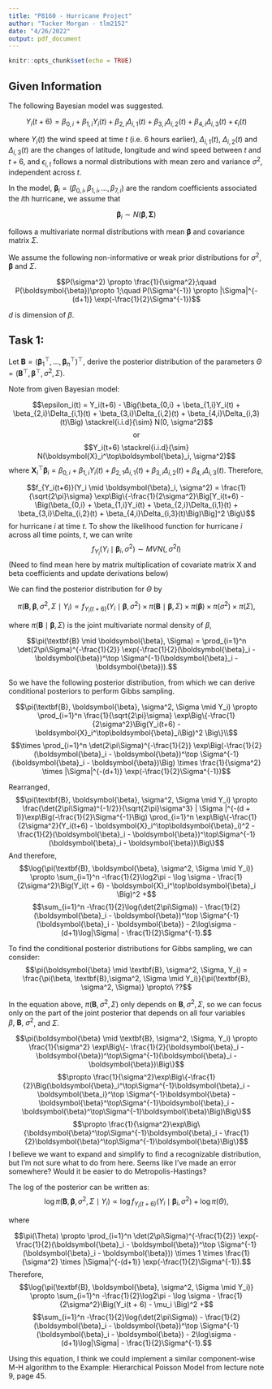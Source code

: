 ```yaml
---
title: "P8160 - Hurricane Project"
author: "Tucker Morgan - tlm2152"
date: "4/26/2022"
output: pdf_document
---
```


```r
knitr::opts_chunk$set(echo = TRUE)
```

## Given Information

The following Bayesian model was suggested.  

$$Y_{i}(t+6) =\beta_{0,i}+\beta_{1,i}Y_{i}(t) + \beta_{2,i}\Delta_{i,1}(t)+
\beta_{3,i}\Delta_{i,2}(t) +\beta_{4,i}\Delta_{i,3}(t)  + \epsilon_{i}(t)$$  

where $Y_{i}(t)$ the wind speed at time $t$ (i.e. 6 hours earlier),  $\Delta_{i,1}(t)$, $\Delta_{i,2}(t)$ and $\Delta_{i,3}(t)$ are the changes of latitude, longitude and wind speed between $t$ and $t+6$, and $\epsilon_{i,t}$ follows a  normal distributions with mean zero and variance $\sigma^2$, independent across $t$. 

In the model,  $\boldsymbol{\beta}_{i} =  (\beta_{0,i},\beta_{1,i},...,\beta_{7,i})$ are the random coefficients associated the $i$th hurricane, we assume that 

$$\boldsymbol{\beta}_{i} \sim N(\boldsymbol{\beta}, \boldsymbol{\Sigma})$$

follows a multivariate normal distributions with mean $\boldsymbol{\beta}$ and covariance matrix $\Sigma$.

We assume the following non-informative or weak prior distributions for $\sigma^2$, $\boldsymbol{\beta}$ and $\Sigma$.

$$P(\sigma^2) \propto \frac{1}{\sigma^2};\quad P(\boldsymbol{\beta})\propto 1;\quad P(\Sigma^{-1}) \propto 
|\Sigma|^{-(d+1)} \exp(-\frac{1}{2}\Sigma^{-1})$$

$d$ is dimension of $\beta$.

\newpage

## Task 1:
Let $\textbf{B} = (\boldsymbol{\beta}_1^\top,..., \boldsymbol{\beta}_n^\top)^\top$, derive the posterior distribution of the parameters $\Theta = (\textbf{B}^\top, \boldsymbol{\beta}^\top, \sigma^2, \Sigma)$.

Note from given Bayesian model:

$$\epsilon_i(t) = Y_i(t+6) - \Big(\beta_{0,i} + \beta_{1,i}Y_i(t) + \beta_{2,i}\Delta_{i,1}(t) + \beta_{3,i}\Delta_{i,2}(t) + \beta_{4,i}\Delta_{i,3}(t)\Big) \stackrel{i.i.d}{\sim} N(0, \sigma^2)$$
$$\text{or}$$
$$Y_i(t+6) \stackrel{i.i.d}{\sim} N(\boldsymbol{X}_i^\top\boldsymbol{\beta}_i, \sigma^2)$$
where $\boldsymbol{X}_i^\top\boldsymbol{\beta}_i = \beta_{0,i} + \beta_{1,i}Y_i(t) + \beta_{2,1}\Delta_{i,1}(t) + \beta_{3,i}\Delta_{i,2}(t) + \beta_{4,i}\Delta_{i,3}(t)$. Therefore,

$$f_{Y_i(t+6)}(Y_i \mid \boldsymbol{\beta}_i,  \sigma^2) = \frac{1}{\sqrt{2\pi}\sigma} \exp\Big\{-\frac{1}{2\sigma^2}\Big[Y_i(t+6) - \Big(\beta_{0,i} + \beta_{1,i}Y_i(t) + \beta_{2,i}\Delta_{i,1}(t) + \beta_{3,i}\Delta_{i,2}(t) + \beta_{4,i}\Delta_{i,3}(t)\Big)\Big]^2 \Big\}$$
for hurricane $i$ at time $t$. To show the likelihood function for hurricane $i$ across all time points, $t$, we can write
$$f_{Y_i}(Y_i \mid \boldsymbol{\beta}_i, \sigma^2) \sim MVN(, \sigma^2 I)$$
(Need to find mean here by matrix multiplication of covariate matrix X and beta coefficients and update derivations below)

We can find the posterior distribution for $\Theta$ by

$$\pi(\textbf{B}, \boldsymbol{\beta}, \sigma^2, \Sigma \mid Y_i) \propto f_{Y_i(t+6)}(Y_i \mid \boldsymbol{\beta},  \sigma^2) \times \pi(\textbf{B} \mid \boldsymbol{\beta}, \Sigma) \times \pi(\boldsymbol{\beta}) \times \pi(\sigma^2) \times \pi(\Sigma),$$

where $\pi(\textbf{B} \mid \boldsymbol{\beta},  \Sigma)$ is the joint multivariate normal density of $\beta$,

$$\pi(\textbf{B} \mid \boldsymbol{\beta},  \Sigma) = \prod_{i=1}^n \det(2\pi\Sigma)^{-\frac{1}{2}} \exp(-\frac{1}{2}(\boldsymbol{\beta}_i - \boldsymbol{\beta})^\top \Sigma^{-1}(\boldsymbol{\beta}_i - \boldsymbol{\beta})).$$

So we have the following posterior distribution, from which we can derive conditional posteriors to perform Gibbs sampling.

$$\pi(\textbf{B}, \boldsymbol{\beta}, \sigma^2, \Sigma \mid Y_i) \propto \prod_{i=1}^n \frac{1}{\sqrt{2\pi}\sigma} \exp\Big\{-\frac{1}{2\sigma^2}\Big(Y_i(t+6) - \boldsymbol{X}_i^\top\boldsymbol{\beta}_i\Big)^2 \Big\}\\$$
$$\times \prod_{i=1}^n \det(2\pi\Sigma)^{-\frac{1}{2}} \exp\Big(-\frac{1}{2}(\boldsymbol{\beta}_i - \boldsymbol{\beta})^\top \Sigma^{-1}(\boldsymbol{\beta}_i - \boldsymbol{\beta})\Big) \times \frac{1}{\sigma^2} \times |\Sigma|^{-(d+1)} \exp(-\frac{1}{2}\Sigma^{-1})$$

Rearranged,
$$\pi(\textbf{B}, \boldsymbol{\beta}, \sigma^2, \Sigma \mid Y_i) \propto \frac{\det(2\pi\Sigma)^{-1/2}}{\sqrt{2\pi}\sigma^3} | \Sigma |^{-(d + 1)}\exp\Big(-\frac{1}{2}\Sigma^{-1}\Big) \prod_{i=1}^n \exp\Big\{-\frac{1}{2\sigma^2}(Y_i(t+6) - \boldsymbol{X}_i^\top\boldsymbol{\beta}_i)^2 - \frac{1}{2}(\boldsymbol{\beta}_i - \boldsymbol{\beta})^\top\Sigma^{-1}(\boldsymbol{\beta}_i - \boldsymbol{\beta})\Big\}$$
And therefore,
$$\log{\pi(\textbf{B}, \boldsymbol{\beta}, \sigma^2, \Sigma \mid Y_i)} \propto \sum_{i=1}^n -\frac{1}{2}\log2\pi - \log \sigma - \frac{1}{2\sigma^2}\Big(Y_i(t + 6) - \boldsymbol{X}_i^\top\boldsymbol{\beta}_i \Big)^2 +$$
$$\sum_{i=1}^n -\frac{1}{2}\log(\det(2\pi\Sigma)) - \frac{1}{2}(\boldsymbol{\beta}_i - \boldsymbol{\beta})^\top \Sigma^{-1}(\boldsymbol{\beta}_i - \boldsymbol{\beta}) - 2\log\sigma - (d+1)\log|\Sigma| - \frac{1}{2}\Sigma^{-1}.$$


To find the conditional posterior distributions for Gibbs sampling, we can consider:
$$\pi(\boldsymbol{\beta} \mid \textbf{B}, \sigma^2, \Sigma, Y_i) = \frac{\pi(\beta, \textbf{B},\sigma^2, \Sigma \mid Y_i)}{\pi(\textbf{B}, \sigma^2, \Sigma)} \propto\ ??$$

In the equation above, $\pi(\textbf{B}, \sigma^2, \Sigma)$ only depends on $\textbf{B}, \sigma^2, \Sigma$, so we can focus only on the part of the joint posterior that depends on all four variables $\beta,\ \textbf{B},\ \sigma^2$, and $\Sigma$.

$$\pi(\boldsymbol{\beta} \mid \textbf{B}, \sigma^2, \Sigma, Y_i) \propto \frac{1}{\sigma^2} \exp\Big\{- \frac{1}{2}(\boldsymbol{\beta}_i - \boldsymbol{\beta})^\top\Sigma^{-1}(\boldsymbol{\beta}_i - \boldsymbol{\beta})\Big\}$$
$$\propto \frac{1}{\sigma^2}\exp\Big\{-\frac{1}{2}\Big(\boldsymbol{\beta}_i^\top\Sigma^{-1}\boldsymbol{\beta}_i - \boldsymbol{\beta_i}^\top \Sigma^{-1}\boldsymbol{\beta} - \boldsymbol{\beta}^\top\Sigma^{-1}\boldsymbol{\beta}_i - \boldsymbol{\beta}^\top\Sigma^{-1}\boldsymbol{\beta}\Big)\Big\}$$
$$\propto \frac{1}{\sigma^2}\exp\Big\{\boldsymbol{\beta}^\top\Sigma^{-1}\boldsymbol{\beta}_i - \frac{1}{2}\boldsymbol{\beta}^\top\Sigma^{-1}\boldsymbol{\beta}\Big\}$$
I believe we want to expand and simplify to find a recognizable distribution, but I'm not sure what to do from here. Seems like I've made an error somewhere? Would it be easier to do Metropolis-Hastings?

\newpage

The log of the posterior can be written as:
$$\log{\pi(\textbf{B}, \boldsymbol{\beta}, \sigma^2, \Sigma \mid Y_i)} \propto \log f_{Y_i(t + 6)}(Y_i \mid \boldsymbol{\beta}_i, \sigma^2) + \log \pi(\Theta),$$

where

$$\pi(\Theta) \propto \prod_{i=1}^n \det(2\pi\Sigma)^{-\frac{1}{2}} \exp(-\frac{1}{2}(\boldsymbol{\beta}_i - \boldsymbol{\beta})^\top \Sigma^{-1}(\boldsymbol{\beta}_i - \boldsymbol{\beta})) \times 1 \times \frac{1}{\sigma^2} \times |\Sigma|^{-(d+1)} \exp(-\frac{1}{2}\Sigma^{-1}).$$
Therefore,
$$\log{\pi(\textbf{B}, \boldsymbol{\beta}, \sigma^2, \Sigma \mid Y_i)} \propto \sum_{i=1}^n -\frac{1}{2}\log2\pi - \log \sigma - \frac{1}{2\sigma^2}\Big(Y_i(t + 6) - \mu_i \Big)^2 +$$
$$\sum_{i=1}^n -\frac{1}{2}\log(\det(2\pi\Sigma)) - \frac{1}{2}(\boldsymbol{\beta}_i - \boldsymbol{\beta})^\top \Sigma^{-1}(\boldsymbol{\beta}_i - \boldsymbol{\beta}) - 2\log\sigma - (d+1)\log|\Sigma| - \frac{1}{2}\Sigma^{-1}.$$

Using this equation, I think we could implement a similar component-wise M-H algorithm to the Example: Hierarchical Poisson Model from lecture note 9, page 45.